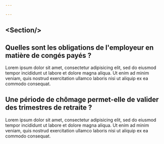 ```yaml
---

---
```




## \<Section/\>

<Playground>
  <Section light>
    <h2>
      Quelles sont les obligations de l'employeur en matière de congés payés ?
    </h2>
    <div>
       Lorem ipsum dolor sit amet, consectetur adipisicing elit, sed do eiusmod
       tempor incididunt ut labore et dolore magna aliqua. Ut enim ad minim veniam,
       quis nostrud exercitation ullamco laboris nisi ut aliquip ex ea commodo
       consequat.
    </div>
  </Section>
  <Section dark>
    <h2>
      Une période de chômage permet-elle de valider des trimestres de retraite ?
    </h2>
    <div>
      <p>
        Lorem ipsum dolor sit amet, consectetur adipisicing elit, sed do eiusmod
        tempor incididunt ut labore et dolore magna aliqua. Ut enim ad minim veniam,
        quis nostrud exercitation ullamco laboris nisi ut aliquip ex ea commodo
        consequat.
      </p>
    </div>
  </Section>
</Playground>

<PropsTable of={Section} />
